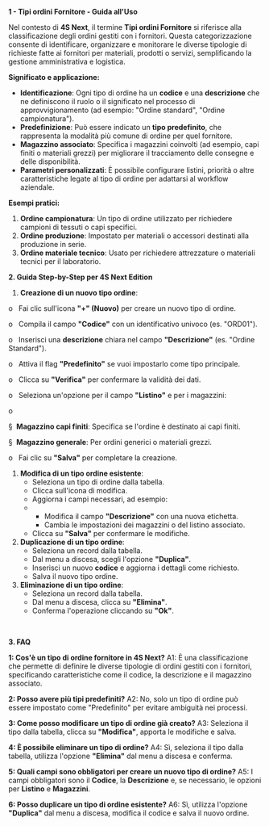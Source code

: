 **1 - Tipi ordini Fornitore - Guida all'Uso**

Nel contesto di **4S Next**, il termine **Tipi ordini Fornitore** si riferisce alla classificazione degli ordini gestiti con i fornitori. Questa categorizzazione consente di identificare, organizzare e monitorare le diverse tipologie di richieste fatte ai fornitori per materiali, prodotti o servizi, semplificando la gestione amministrativa e logistica.

**Significato e applicazione:**

* **Identificazione**: Ogni tipo di ordine ha un **codice** e una **descrizione** che ne definiscono il ruolo o il significato nel processo di approvvigionamento (ad esempio: "Ordine standard", "Ordine campionatura").
* **Predefinizione**: Può essere indicato un **tipo predefinito**, che rappresenta la modalità più comune di ordine per quel fornitore.
* **Magazzino associato**: Specifica i magazzini coinvolti (ad esempio, capi finiti o materiali grezzi) per migliorare il tracciamento delle consegne e delle disponibilità.
* **Parametri personalizzati**: È possibile configurare listini, priorità o altre caratteristiche legate al tipo di ordine per adattarsi al workflow aziendale.

**Esempi pratici:**

1. **Ordine campionatura**: Un tipo di ordine utilizzato per richiedere campioni di tessuti o capi specifici.
2. **Ordine produzione**: Impostato per materiali o accessori destinati alla produzione in serie.
3. **Ordine materiale tecnico**: Usato per richiedere attrezzature o materiali tecnici per il laboratorio.



**2. Guida Step-by-Step per 4S Next Edition**

1. **Creazione di un nuovo tipo ordine**:

o   Fai clic sull'icona **"+" (Nuovo)** per creare un nuovo tipo di ordine.

o   Compila il campo **"Codice"** con un identificativo univoco (es. "ORD01").

o   Inserisci una **descrizione** chiara nel campo **"Descrizione"** (es. "Ordine Standard").

o   Attiva il flag **"Predefinito"** se vuoi impostarlo come tipo principale.

o   Clicca su **"Verifica"** per confermare la validità dei dati.

o   Seleziona un'opzione per il campo **"Listino"** e per i magazzini:

o   

§  **Magazzino capi finiti**: Specifica se l'ordine è destinato ai capi finiti.

§  **Magazzino generale**: Per ordini generici o materiali grezzi.

o   Fai clic su **"Salva"** per completare la creazione.

1. **Modifica di un tipo ordine esistente**:
   * Seleziona un tipo di ordine dalla tabella.
   * Clicca sull'icona di modifica.
   * Aggiorna i campi necessari, ad esempio:
   *  
     * Modifica il campo **"Descrizione"** con una nuova etichetta.
     * Cambia le impostazioni dei magazzini o del listino associato.
   * Clicca su **"Salva"** per confermare le modifiche.
2. **Duplicazione di un tipo ordine**:
   * Seleziona un record dalla tabella.
   * Dal menu a discesa, scegli l'opzione **"Duplica"**.
   * Inserisci un nuovo **codice** e aggiorna i dettagli come richiesto.
   * Salva il nuovo tipo ordine.
3. **Eliminazione di un tipo ordine**:
   * Seleziona un record dalla tabella.
   * Dal menu a discesa, clicca su **"Elimina"**.
   * Conferma l'operazione cliccando su **"Ok"**.

 

**3. FAQ**

**1: Cos'è un tipo di ordine fornitore in 4S Next?** A1: È una classificazione che permette di definire le diverse tipologie di ordini gestiti con i fornitori, specificando caratteristiche come il codice, la descrizione e il magazzino associato.

**2: Posso avere più tipi predefiniti?** A2: No, solo un tipo di ordine può essere impostato come "Predefinito" per evitare ambiguità nei processi.

**3: Come posso modificare un tipo di ordine già creato?** A3: Seleziona il tipo dalla tabella, clicca su **"Modifica"**, apporta le modifiche e salva.

**4: È possibile eliminare un tipo di ordine?** A4: Sì, seleziona il tipo dalla tabella, utilizza l'opzione **"Elimina"** dal menu a discesa e conferma.

**5: Quali campi sono obbligatori per creare un nuovo tipo di ordine?** A5: I campi obbligatori sono il **Codice**, la **Descrizione** e, se necessario, le opzioni per **Listino** e **Magazzini**.

**6: Posso duplicare un tipo di ordine esistente?** A6: Sì, utilizza l'opzione **"Duplica"** dal menu a discesa, modifica il codice e salva il nuovo ordine.